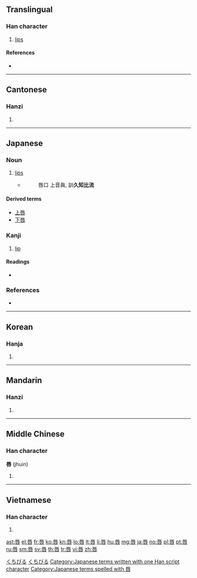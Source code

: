 {{also|脣}}
==Translingual==

===Han character===
{{Han char|rn=30|rad=口|as=07|sn=10|four=71603|canj=MVR|ids=⿱辰口}}

# [[lips]]

====References====
* {{Han ref|kx=0191.320|dkj=03697|dj=0411.080|hdz=10627.070|uh=5507|ud=21767|bh=AE42|bd=44610}}

----

==Cantonese==

===Hanzi===
{{yue-hanzi|jyut=[[seon4]]|y=seun4}}

# {{defn|lang=yue|sort=口07}}

----

==Japanese==

===Noun===
{{ja-noun|k|hira=くちびる|rom=kuchibiru}}

# [[lip]]s
#* {{RQ:Shin'yaku Kegonkyō Ongi Shiki}}
#*: 唇口 上音眞, 訓'''久知比流'''

====Derived terms====
* [[上唇]]
* [[下唇]]

===Kanji===
{{ja-kanji|grade=c|rs=口07}}

# [[lip]]

====Readings====
* {{ja-readings|goon=[[しん]] (shin), [[じゅん]] (jun)|kanon=[[しん]] (shin), [[しゅん]] (shun)|kun=[[くちびる]] (kuchibiru)}}

===References===
* {{R:Nara Ibun 3}}

[[Category:1000 Japanese basic words|くちびる]]
[[Category:ja:Anatomy|くちびる]]
[[Category:Japanese terms written with one Han script character]]
[[Category:Japanese terms spelled with 唇]]

----

==Korean==

===Hanja===
{{ko-hanja|hangeul=진|rv=jin|mr=chin|y=cin}}

# {{defn|lang=ko|sort=口07}}

----

==Mandarin==

===Hanzi===
{{cmn-hanzi|pin=[[chún]] ([[chun2]])|wg=ch'un<sup>2</sup>}}

# {{defn|lang=cmn|sort=口07}}

----

==Middle Chinese==

===Han character===
'''唇''' (jhuin)

# {{defn|ltc}}

----

==Vietnamese==

===Han character===
{{vi-hantu|[[thần]]|rs=口07}}

# {{defn|lang=vi|sort=口07}}

[[ast:唇]]
[[el:唇]]
[[fr:唇]]
[[ko:唇]]
[[kn:唇]]
[[lo:唇]]
[[lt:唇]]
[[li:唇]]
[[hu:唇]]
[[mg:唇]]
[[ja:唇]]
[[no:唇]]
[[pl:唇]]
[[pt:唇]]
[[ru:唇]]
[[sm:唇]]
[[sv:唇]]
[[th:唇]]
[[tr:唇]]
[[vi:唇]]
[[zh:唇]]